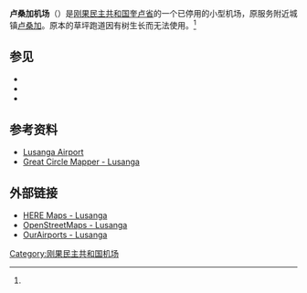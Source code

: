 {{Infobox airport
| name = 卢桑加机场
| nativename   = 
| nativename-a =
| nativename-r =
| image        =
| image-width  = <!-- if less than 200 -->
| caption      =
| image2       =
| image2-width = <!-- if less than 200 -->
| caption2     =
| IATA = LUS
| ICAO = FZCE
| FAA          =
| TC           =
| LID          =
| GPS          =
| WMO          =
| type = 民用
| owner-oper   =
| owner        =
| operator     =
| city-served  = [[卢桑加|卢桑加]]
| location     =
| hub          =
| built        = <!-- military airports -->
| used         = <!-- military airports -->
| commander    = <!-- military airports -->
| occupants    = <!-- military airports -->
| metric-elev  =
| elevation-f  = 1365
| elevation-m  = 
| coordinates  = {{coord|4|48|15|S|18|43|10|E|display=inline,title}}
| website                =
| image_map              =
| image_mapsize          =
| image_map_alt          =
| image_map_caption      =
| pushpin_map = Democratic Republic of the Congo
| pushpin_label_position =
| pushpin_label = '''FZCE'''
| pushpin_map_alt        =
| pushpin_mapsize        =
| pushpin_image          =
| pushpin_map_caption = 卢桑加机场在刚果民主共和国的位置
| r1-number = 已关闭
| r1-length-f  = 
| r1-length-m  = 
| r1-surface   = 
| metric-rwy   = 
| h1-number    = 
| h1-length-f  = 
| h1-length-m  = 
| h1-surface   = <!-- up to h12 -->
| stat1-header =
| stat1-data   = <!-- up to stat4 -->
| stat-year    =
| footnotes = 来源：谷歌地图<ref name="gm">[https://www.google.com/maps/@-4.8047337,18.7200683,636m/data=!3m1!1e3 Google Maps - Lusanga]</ref>
}}

'''卢桑加机场'''（{{airport codes|LUS|FZCE}}）是[[刚果民主共和国|刚果民主共和国]][[奎卢省|奎卢省]]的一个已停用的小型机场，原服务附近城镇[[卢桑加|卢桑加]]。原本的草坪跑道因有树生长而无法使用。<ref name="gm" />

==参见==
*{{portal-inline|刚果民主共和国}}
*{{portal-inline|航空}}
* {{link-en|刚果民主共和国机场列表|List of airports in the Democratic Republic of the Congo}}

==参考资料==
{{Reflist}}
* [http://www.fallingrain.com/icao/FZCE.html Lusanga Airport] {{Wayback|url=http://www.fallingrain.com/icao/FZCE.html |date=20170927234359 }}
* [http://www.gcmap.com/airport/FZCE Great Circle Mapper - Lusanga]

==外部链接==
* [https://www.here.com/?map=-4.80458,18.71977,17,satellite HERE Maps - Lusanga] {{Wayback|url=https://www.here.com/?map=-4.80458,18.71977,17,satellite |date=20151210214817 }}
* [https://www.openstreetmap.org/#map=13/-4.80458/18.71977 OpenStreetMaps - Lusanga]{{Wayback|url=https://www.openstreetmap.org/#map=13/-4.80458/18.71977 |date=20191020225657 }}
* [http://ourairports.com/airports/FZCE/pilot-info.html OurAirports - Lusanga] {{Wayback|url=http://ourairports.com/airports/FZCE/pilot-info.html |date=20160304060436 }}

{{authority control}}

[[Category:刚果民主共和国机场|Category:刚果民主共和国机场]]